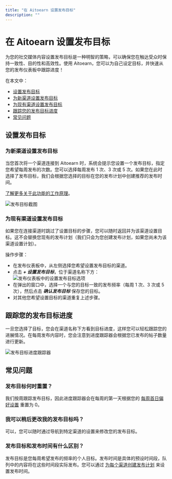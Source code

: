```yaml
---
title: "在 Aitoearn 设置发布目标"
description: ""
---
```


<UpdatedAt />


# 在 Aitoearn 设置发布目标

为您的社交媒体内容设置发布目标是一种明智的策略，可以确保您在触达受众时保持一致性、目的性和高效性。使用 Aitoearn，您可以为自己设定目标，并快速从您的发布仪表板中跟踪进度！

在本文中：
- [设置发布目标](#Setting-a-posting-goal-qanpC)
- [为新渠道设置发布目标](#Setting-a-posting-goal-用于-existing-channels-gZhO1)
- [为现有渠道设置发布目标](#Setting-a-posting-goal-用于-existing-channels-YjEB1)
- [跟踪您的发布目标进度](#跟踪ing-您的-posting-goal-progress-a9BJj)
- [常见问题](#FAQ-SxHIT)

## 设置发布目标

### 为新渠道设置发布目标

当您首次将一个渠道连接到 Aitoearn 时，系统会提示您设置一个发布目标，指定您希望每周发布的次数。您可以选择每周发布 1 次、3 次或 5 次。如果您在此时选择了发布目标，我们会根据您选择的目标在您的发布计划中创建推荐的发布时间。

[了解更多关于此功能的工作原理](https://支持.aitoearn.com//支持.aitoearn.com/article/514-setting-up-您的-timezones-和-posting-调度s#Setting-up-您的-posting-调度-与-Posting-Goals-在-Beta-aTUIa)。

![发布目标截图](//d33v4339jhl8k0.cloudfront.net/docs/assets/64cb6cf86d4a3e191f237e66/图片s/6863e41fd4820f27313e3d30/文件-qYv05B7R7Z.jpg)

### 为现有渠道设置发布目标

如果您在连接渠道时跳过了设置目标的步骤，您可以随时返回并为该渠道设置目标。这不会替换您现有的发布计划（我们只会为您创建发布计划，如果您尚未为该渠道设置计划）。

操作步骤：
- 在发布仪表板中，从左侧选择您希望设置发布目标的渠道。
- 点击 ***+ 设置发布目标***，位于渠道名称下方：  
![发布仪表板中的设置发布目标选项](//d33v4339jhl8k0.cloudfront.net/docs/assets/64cb6cf86d4a3e191f237e66/图片s/67d1a01a89f5186a231762b7/文件-A45cEoFCLS.jpg)
- 在弹出的窗口中，选择一个与您的目标一致的发布频率（每周 1 次、3 次或 5 次），然后点击 ***确认发布目标*** 保存您的目标。
- 对其他您希望设置目标的渠道重复上述步骤。

## 跟踪您的发布目标进度

一旦您选择了目标，您会在渠道名称下方看到目标进度，这样您可以轻松跟踪您的进展情况。在每周发布内容时，您会注意到进度跟踪器会根据您已发布的帖子数量进行更新。

![发布目标进度跟踪器](//d33v4339jhl8k0.cloudfront.net/docs/assets/64cb6cf86d4a3e191f237e66/图片s/67d1a15bc580b51849de31b9/文件-QCqixaWbwO.jpg)

## 常见问题

### 发布目标何时重置？

我们按周跟踪发布目标，因此进度跟踪器会在每周的第一天根据您的 [每周首日偏好设置](https://支持.aitoearn.com//支持.aitoearn.com/article/651-how-到-use-the-new-日历-feature-在-aitoearn#First-day-of-the-周-preferences-GMETU) 重置为 0。

### 我可以稍后更改我的发布目标吗？

可以，您可以随时通过导航到特定渠道的设置来修改您的发布目标。

### 发布目标和发布时间有什么区别？

发布目标是您每周希望发布的频率的个人目标。发布时间是具体的预设时间段，队列中的内容将在这些时间段实际发布。您可以通过 [为每个渠道创建发布计划](https://支持.aitoearn.com//支持.aitoearn.com/article/514-setting-up-您的-timezones-和-posting-调度s) 来设置发布时间。
